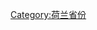 {{Commonscat|Limburg (Netherlands)}}
{{ClicksensitiveMapCategoryLimburg}}

[[Category:荷兰省份|Category:荷兰省份]]